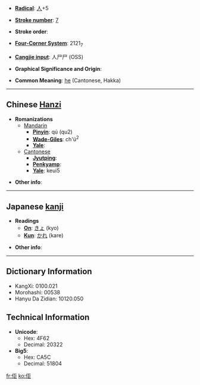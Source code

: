 * '''[[Wiktionary:Chinese radical index| Radical]]''': [[Wiktionary:Chinese radical index 人|人]]+5

* '''[[Wiktionary:Chinese total strokes index|Stroke number]]''': [[Wiktionary:Chinese total strokes index 7|7]]

* '''Stroke order''': 

* '''[[Wiktionary:Chinese four corner index|Four-Corner System]]''': 2121<sub>7</sub>

* '''[[Wiktionary:Chinese Cangjie index|Cangjie input]]''': 人尸尸 (OSS)

* '''Graphical Significance and Origin''': 

* '''Common Meaning''': [[he]] (Cantonese, Hakka)

----

== Chinese [[Hanzi]] ==

* '''Romanizations'''
** [[Mandarin]]
*** '''[[Pinyin]]''': qú (qu2)
*** '''[[Wade-Giles]]''': ch'ü<sup>2</sup>
*** '''[[Yale]]''': 
**[[Cantonese]]
***'''[[Jyutping]]''':
***'''[[Penkyamp]]''': 
***'''[[Yale]]''': keui5

* '''Other info''': 

----

== Japanese [[kanji]] ==

* '''Readings'''
** '''[[On]]''': [[きょ]] (kyo)
** '''[[Kun]]''': [[かれ]] (kare)

* '''Other info''':  

----

== Dictionary Information ==

* KangXi: 0100.021
* Morohashi: 00538
* Hanyu Da Zidian: 10120.050

== Technical Information ==

* '''Unicode''':
** Hex: 4F62
** Decimal: 20322
* '''Big5''':
** Hex: CA5C
** Decimal: 51804

[[fr:佢]]
[[ko:佢]]